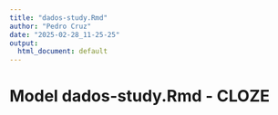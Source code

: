 ```yaml
---
title: "dados-study.Rmd"
author: "Pedro Cruz"
date: "2025-02-28_11-25-25"
output:
  html_document: default
---
```



# Model dados-study.Rmd - CLOZE

